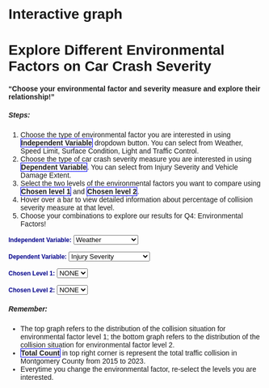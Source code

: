 # Interactive graph

<style>
  * {
    font-family: sans-serif;
  }
</style> 

<div id="plot">
</div>

<script src="https://cdn.jsdelivr.net/npm/d3@7"></script>
<script src="scripts/myscript.js"></script>

<h1>Explore Different Environmental Factors on Car Crash Severity</h1>
<h4>"Choose your environmental factor and severity measure and explore their relationship!"</h4>


<h5>
Steps:
</h5>
<p>
1. Choose the type of environmental factor you are interested in using <span style="border: 1px solid blue; font-weight: bold;">Independent Variable</span> dropdown button. You can select from Weather, Speed Limit, Surface Condition, Light and Traffic Control. <br>
2. Choose the type of car crash severity measure you are interested in using <span style="border: 1px solid blue; font-weight: bold;">Dependent Variable</span>. You can select from Injury Severity and Vehicle Damage Extent.<br>
3. Select the two levels of the environmental factors you want to compare using <span style="border: 1px solid blue; font-weight: bold;">Chosen level 1</span> and <span style="border: 1px solid blue; font-weight: bold;">Chosen level 2</span>. <br>
4. Hover over a bar to view detailed information about percentage of collision severity measure at that level. <br>
5. Choose your combinations to explore our results for Q4: Environmental Factors!
</p>


<div>
 <label style="color: darkblue; font-weight: bold; font-size: 12;">Independent Variable:</label>
    <select id="independentDropdown">
      <option value="Weather">Weather</option>
      <option value="Surface.Condition">Surface Condition</option>
      <option value="Light">Light</option>
      <option value="Traffic.Control">Traffic Control</option>
      <option value="Speed.Limit">Speed Limit</option>
  </select>
</div>
<div>
 <label style="color: darkblue; font-weight: bold; font-size: 12;">Dependent Variable:</label>
  <select id="dependentDropdown">
    <option value="Injury.Severity">Injury Severity</option>
    <option value="Vehicle.Damage.Extent">Vehicle Damage Extent</option>
  </select>
</div>
<div>
 <label style="color: darkblue; font-weight: bold; font-size: 12;">Chosen Level 1:</label>
  <select id="chosenindependent">
    <option >NONE</option>
  </select>
  </div>
<div>
 <label style="color: darkblue; font-weight: bold; font-size: 12;">Chosen Level 2:</label>
  <select id="chosendependent">
    <option >NONE</option>
  </select>
</div>

<div id="leftGraph"></div>
<div id="rightGraph"></div> 

<h5>
Remember: 
</h5>
<p>
 - The top graph refers to the distribution of the collision situation for environmental factor level 1; the bottom graph refers to the distribution of the collision situation for environmental factor level 2.<br>
 - <span style="border: 1px solid blue; font-weight: bold;">Total Count</span> in top right corner is represent the total traffic collision in Montgomery County from 2015 to 2023. <br>
 - Everytime you change the environmental factor, re-select the levels you are interested. 
</p>

